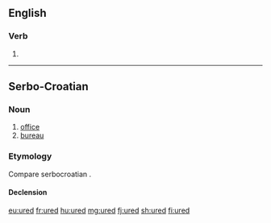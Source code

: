 ==English==

===Verb===
{{head|en|verb form}}

# {{en-past of|ure}}

----

==Serbo-Croatian==

===Noun===
{{sh-noun|g=m|head=úred|r|уред|у́ред}}

# [[office]]
# [[bureau]]

===Etymology===

Compare serbocroatian {{l|cs|úřad}}.

====Declension====
{{sh-decl-noun
|ured|uredi
|ureda|ureda
|uredu|uredima
|ured|urede
|urede|uredi
|uredu|uredima
|uredom|uredima
}}

[[eu:ured]]
[[fr:ured]]
[[hu:ured]]
[[mg:ured]]
[[fj:ured]]
[[sh:ured]]
[[fi:ured]]